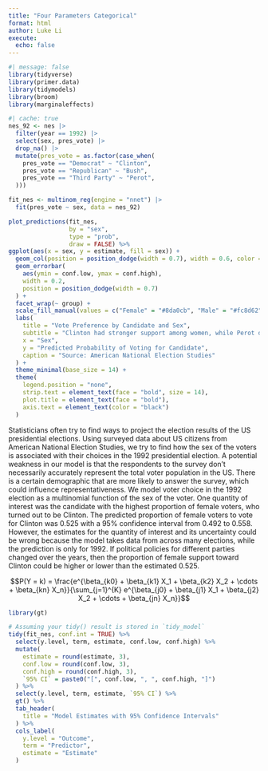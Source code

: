 ```yaml
---
title: "Four Parameters Categorical"
format: html
author: Luke Li
execute: 
  echo: false
---
```


```r
#| message: false
library(tidyverse)
library(primer.data)
library(tidymodels)
library(broom)
library(marginaleffects)
```

```r
#| cache: true
nes_92 <- nes |> 
  filter(year == 1992) |> 
  select(sex, pres_vote) |> 
  drop_na() |> 
  mutate(pres_vote = as.factor(case_when(
    pres_vote == "Democrat" ~ "Clinton",
    pres_vote == "Republican" ~ "Bush",
    pres_vote == "Third Party" ~ "Perot",
  ))) 

fit_nes <- multinom_reg(engine = "nnet") |>
  fit(pres_vote ~ sex, data = nes_92)
```

```r
plot_predictions(fit_nes, 
                 by = "sex", 
                 type = "prob",
                 draw = FALSE) %>% 
ggplot(aes(x = sex, y = estimate, fill = sex)) +
  geom_col(position = position_dodge(width = 0.7), width = 0.6, color = "black") +
  geom_errorbar(
    aes(ymin = conf.low, ymax = conf.high),
    width = 0.2,
    position = position_dodge(width = 0.7)
  ) +
  facet_wrap(~ group) +
  scale_fill_manual(values = c("Female" = "#8da0cb", "Male" = "#fc8d62")) +
  labs(
    title = "Vote Preference by Candidate and Sex",
    subtitle = "Clinton had stronger support among women, while Perot drew more male support",
    x = "Sex",
    y = "Predicted Probability of Voting for Candidate",
    caption = "Source: American National Election Studies"
  ) +
  theme_minimal(base_size = 14) +
  theme(
    legend.position = "none",
    strip.text = element_text(face = "bold", size = 14),
    plot.title = element_text(face = "bold"),
    axis.text = element_text(color = "black")
  )
```

Statisticians often try to find ways to project the election results of the US presidential elections. Using surveyed data about US citizens from American National Election Studies, we try to find how the sex of the voters is associated with their choices in the 1992 presidential election. A potential weakness in our model is that the respondents to the survey don't necessarily accurately represent the total voter population in the US. There is a certain demographic that are more likely to answer the survey, which could influence representativeness. We model voter choice in the 1992 election as a multinomial function of the sex of the voter. One quantity of interest was the candidate with the highest proportion of female voters, who turned out to be Clinton. The predicted proportion of female voters to vote for Clinton was 0.525 with a 95% confidence interval from 0.492 to 0.558. However, the estimates for the quantity of interest and its uncertainty could be wrong because the model takes data from across many elections, while the prediction is only for 1992. If political policies for different parties changed over the years, then the proportion of female support toward Clinton could be higher or lower than the estimated 0.525.

$$P(Y = k) = \frac{e^{\beta_{k0} + \beta_{k1} X_1 + \beta_{k2} X_2 + \cdots + \beta_{kn} X_n}}{\sum_{j=1}^{K} e^{\beta_{j0} + \beta_{j1} X_1 + \beta_{j2} X_2 + \cdots + \beta_{jn} X_n}}$$

```r
library(gt)

# Assuming your tidy() result is stored in `tidy_model`
tidy(fit_nes, conf.int = TRUE) %>%
  select(y.level, term, estimate, conf.low, conf.high) %>%
  mutate(
    estimate = round(estimate, 3),
    conf.low = round(conf.low, 3),
    conf.high = round(conf.high, 3),
    `95% CI` = paste0("[", conf.low, ", ", conf.high, "]")
  ) %>%
  select(y.level, term, estimate, `95% CI`) %>%
  gt() %>%
  tab_header(
    title = "Model Estimates with 95% Confidence Intervals"
  ) %>%
  cols_label(
    y.level = "Outcome",
    term = "Predictor",
    estimate = "Estimate"
  )
```
